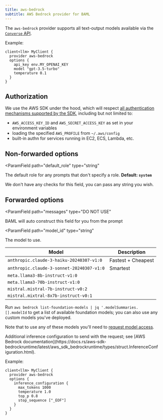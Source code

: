 ```yaml
---
title: aws-bedrock
subtitle: AWS Bedrock provider for BAML
---
```



The `aws-bedrock` provider supports all text-output models available via the
[`Converse` API](https://docs.aws.amazon.com/bedrock/latest/userguide/conversation-inference.html).

Example:

```baml BAML
client<llm> MyClient {
  provider aws-bedrock
  options {
    api_key env.MY_OPENAI_KEY
    model "gpt-3.5-turbo"
    temperature 0.1
  }
}
```

## Authorization

We use the AWS SDK under the hood, which will respect [all authentication
mechanisms supported by the
SDK](https://docs.rs/aws-config/latest/aws_config/index.html), including but not
limited to:

  - `AWS_ACCESS_KEY_ID` and `AWS_SECRET_ACCESS_KEY` as set in your environment variables
  - loading the specified `AWS_PROFILE` from `~/.aws/config`
  - built-in authn for services running in EC2, ECS, Lambda, etc.

## Non-forwarded options

<ParamField
  path="default_role"
  type="string"
>
  The default role for any prompts that don't specify a role. **Default: `system`**

  We don't have any checks for this field, you can pass any string you wish.
</ParamField>

<Markdown src="../../../../snippets/allowed-role-metadata-basic.mdx" />

## Forwarded options

<ParamField
   path="messages"
   type="DO NOT USE"
>
  BAML will auto construct this field for you from the prompt
</ParamField>

<ParamField
  path="model_id"
  type="string"
>
  The model to use.

| Model           | Description                    |
| --------------- | ------------------------------ |
| `anthropic.claude-3-haiku-20240307-v1:0`  | Fastest + Cheapest    |
| `anthropic.claude-3-sonnet-20240307-v1:0` | Smartest              |
| `meta.llama3-8b-instruct-v1:0`            |                       |
| `meta.llama3-70b-instruct-v1:0`           |                       |
| `mistral.mistral-7b-instruct-v0:2`        |                       |
| `mistral.mixtral-8x7b-instruct-v0:1`      |                       |

Run `aws bedrock list-foundation-models | jq '.modelSummaries.[].modelId` to get
a list of available foundation models; you can also use any custom models you've
deployed.

Note that to use any of these models you'll need to [request model access].

[request model access]: https://docs.aws.amazon.com/bedrock/latest/userguide/model-access.html

</ParamField>

<ParamField path="inference_configuration" type="object">
Additional inference configuration to send with the request; see [AWS Bedrock
documentation](https://docs.rs/aws-sdk-bedrockruntime/latest/aws_sdk_bedrockruntime/types/struct.InferenceConfiguration.html).

Example:

```baml BAML
client<llm> MyClient {
  provider aws-bedrock
  options {
    inference_configuration {
      max_tokens 1000
      temperature 1.0
      top_p 0.8
      stop_sequence ["_EOF"]
    }
  }
}
```

</ParamField>
